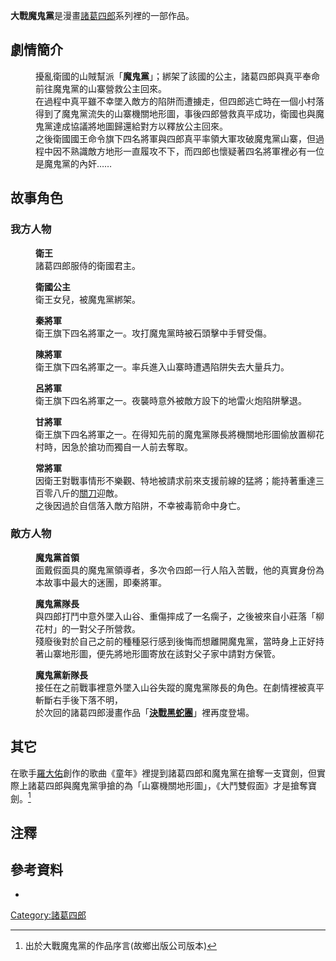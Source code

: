 {{primarysources|time=2017-08-24T21:42:25+00:00}}
{{refimprove|time=2017-08-24T21:42:25+00:00}}
{{Infobox animanga/Headerofja
|title= 大戰魔鬼黨
|image= ChuKeSzeLang_vs_DevilGang.jpg
|size= 120px
|caption= 
|romaji= 
|genre= 武俠
}}
{{Infobox animanga/Manga
|作者= [[葉宏甲|葉宏甲]]
|作畫= 
|連載雜誌= 漫畫大王(1958)
|出版社= 宏甲出版社 <br> 故鄉出版公司
|發售日= 宏甲出版社(1970) <br>故鄉出版公司(1990)
|冊數= 全3卷 (故鄉出版公司冊數)
|其他= 
}}
{{Infobox animanga/Footerofja}}

'''大戰魔鬼黨'''是漫畫[[諸葛四郎|諸葛四郎]]系列裡的一部作品。

==劇情簡介==
:擾亂衛國的山賊幫派「'''魔鬼黨'''」；綁架了該國的公主，諸葛四郎與真平奉命前往魔鬼黨的山寨營救公主回來。
:在過程中真平雖不幸墜入敵方的陷阱而遭擄走，但四郎逃亡時在一個小村落得到了魔鬼黨流失的山寨機關地形圖，事後四郎營救真平成功，衛國也與魔鬼黨達成協議將地圖歸還給對方以釋放公主回來。
:之後衛國國王命令旗下四名將軍與四郎真平率領大軍攻破魔鬼黨山寨，但過程中因不熟識敵方地形一直履攻不下，而四郎也懷疑著四名將軍裡必有一位是魔鬼黨的內奸……

==故事角色==
===我方人物===
:'''衛王'''
:諸葛四郎服侍的衛國君主。

:'''衛國公主'''
:衛王女兒，被魔鬼黨綁架。

:'''秦將軍'''
:衛王旗下四名將軍之一。攻打魔鬼黨時被石頭擊中手臂受傷。

:'''陳將軍'''
:衛王旗下四名將軍之一。率兵進入山寨時遭遇陷阱失去大量兵力。

:'''呂將軍'''
:衛王旗下四名將軍之一。夜襲時意外被敵方設下的地雷火炮陷阱擊退。

:'''甘將軍'''
:衛王旗下四名將軍之一。在得知先前的魔鬼黨隊長將機關地形圖偷放置柳花村時，因急於搶功而獨自一人前去奪取。

:'''常將軍'''
:因衛王對戰事情形不樂觀、特地被請求前來支援前線的猛將；能持著重達三百零八斤的[[關刀|關刀]]迎敵。
:之後因過於自信落入敵方陷阱，不幸被毒箭命中身亡。

===敵方人物===
:'''魔鬼黨首領'''
:面戴假面具的魔鬼黨領導者，多次令四郎一行人陷入苦戰，他的真實身份為本故事中最大的迷團，即秦將軍。

:'''魔鬼黨隊長'''
:與四郎打鬥中意外墜入山谷、重傷摔成了一名瘸子，之後被來自小莊落「柳花村」的一對父子所營救。
:殘廢後對於自己之前的種種惡行感到後悔而想離開魔鬼黨，當時身上正好持著山寨地形圖，便先將地形圖寄放在該對父子家中請對方保管。

:'''魔鬼黨新隊長'''
:接任在之前戰事裡意外墜入山谷失蹤的魔鬼黨隊長的角色。在劇情裡被真平斬斷右手後下落不明，
:於次回的諸葛四郎漫畫作品「'''[[決戰黑蛇團|決戰黑蛇團]]'''」裡再度登場。

==其它==
在歌手[[羅大佑|羅大佑]]創作的歌曲《童年》裡提到諸葛四郎和魔鬼黨在搶奪一支寶劍，但實際上諸葛四郎與魔鬼黨爭搶的為「山寨機關地形圖」，《大鬥雙假面》才是搶奪寶劍。<ref>出於大戰魔鬼黨的作品序言(故鄉出版公司版本)</ref>

==注釋==
<div class="references-small">
<references />
</div>

==參考資料==
*{{cite book |title=大戰魔鬼黨(一至三) |year=1990 |publisher=故鄉出版公司  |isbn=957-626-053-1 }}

{{諸葛四郎}}
[[Category:諸葛四郎|Category:諸葛四郎]]